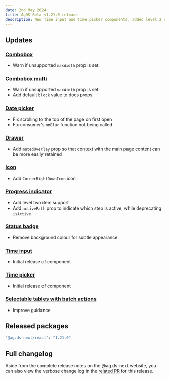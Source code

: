 ```yaml
---
date: 2nd May 2024
title: AgDS Beta v1.21.0 release
description: New Time input and Time picker components, added level 2 support to Progress indicator, plus various bug fixes and improvements.
---
```


## Updates

### [Combobox](/components/combobox)

- Warn if unsupported `maxWidth` prop is set.

### [Combobox multi](/components/combobox)

- Warn if unsupported `maxWidth` prop is set.
- Add default `block` value to docs props.

### [Date picker](/components/date-picker)

- Fix scrolling to the top of the page on first open
- Fix consumer’s `onBlur` function not being called

### [Drawer](/components/drawer)

- Add `mutedOverlay` prop so that context with the main page content can be more easily retained

### [Icon](/components/icon)

- Add `CornerRightDownIcon` icon

### [Progress indicator](/components/progress-indicator)

- Add level two item support
- Add `activePath` prop to indicate which step is active, while deprecating `isActive`

### [Status badge](/components/status-badge)

- Remove background colour for subtle appearance

### [Time input](/components/time-input)

- Initial release of component

### [Time picker](/components/time-picker)

- Initial release of component

### [Selectable tables with batch actions](/patterns/selectable-table-with-batch-actions)

- Improve guidance

## Released packages

```sh
"@ag.ds-next/react": "1.21.0"
```

## Full changelog

Aside from the complete release notes on the @ag.ds-next website, you can also view the verbose change log in the [related PR](https://github.com/agriculturegovau/agds-next/pull/1593) for this release.
